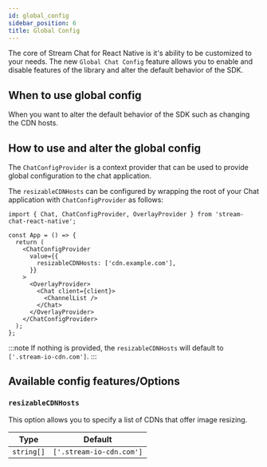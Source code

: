 ```yaml
---
id: global_config
sidebar_position: 6
title: Global Config
---
```


The core of Stream Chat for React Native is it's ability to be customized to your needs.
The new `Global Chat Config` feature allows you to enable and disable features of the library and alter the default behavior of the SDK.

## When to use global config

When you want to alter the default behavior of the SDK such as changing the CDN hosts.

## How to use and alter the global config

The `ChatConfigProvider` is a context provider that can be used to provide global configuration to the chat application.

The `resizableCDNHosts` can be configured by wrapping the root of your Chat application with `ChatConfigProvider` as follows:

```tsx
import { Chat, ChatConfigProvider, OverlayProvider } from 'stream-chat-react-native';

const App = () => {
  return (
    <ChatConfigProvider
      value={{
        resizableCDNHosts: ['cdn.example.com'],
      }}
    >
      <OverlayProvider>
        <Chat client={client}>
          <ChannelList />
        </Chat>
      </OverlayProvider>
    </ChatConfigProvider>
  );
};
```

:::note
If nothing is provided, the `resizableCDNHosts` will default to `['.stream-io-cdn.com']`.
:::

## Available config features/Options

### `resizableCDNHosts`

This option allows you to specify a list of CDNs that offer image resizing.

| Type       | Default                  |
| ---------- | ------------------------ |
| `string[]` | `['.stream-io-cdn.com']` |

